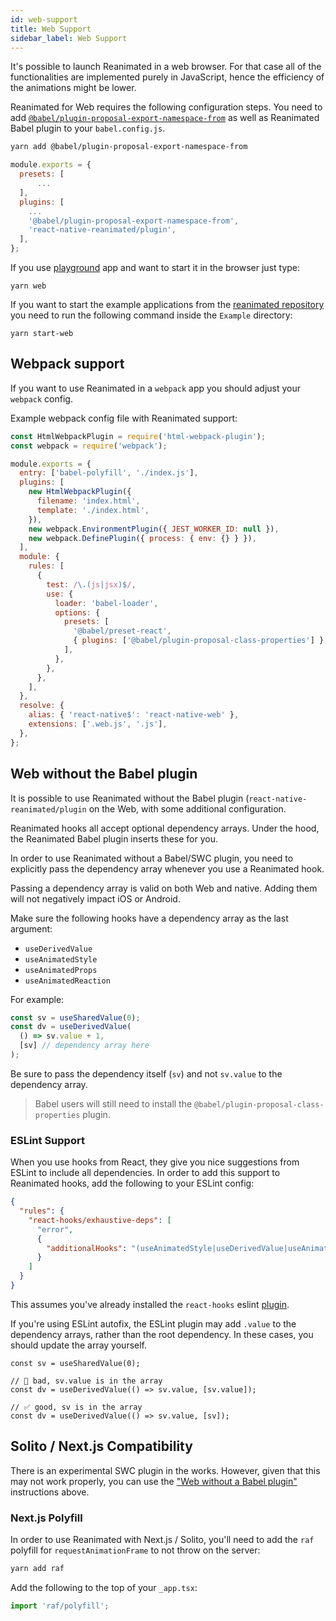 ```yaml
---
id: web-support
title: Web Support
sidebar_label: Web Support
---
```



<CompatibilitInfo />

It's possible to launch Reanimated in a web browser. For that case all of the functionalities are implemented purely in JavaScript, hence the efficiency of the animations might be lower.

Reanimated for Web requires the following configuration steps. You need to add [`@babel/plugin-proposal-export-namespace-from`](https://babeljs.io/docs/en/babel-plugin-proposal-export-namespace-from) as well as Reanimated Babel plugin to your `babel.config.js`.

```bash
yarn add @babel/plugin-proposal-export-namespace-from
```

```js {5,6}
module.exports = {
  presets: [
      ...
  ],
  plugins: [
    ...
    '@babel/plugin-proposal-export-namespace-from',
    'react-native-reanimated/plugin',
  ],
};
```

If you use
[playground](https://github.com/software-mansion-labs/reanimated-2-playground)
app and want to start it in the browser just type:

```shell
yarn web
```

If you want to start the example applications from the
[reanimated repository](https://github.com/software-mansion/react-native-reanimated)
you need to run the following command inside the `Example` directory:

```shell
yarn start-web
```

## Webpack support

If you want to use Reanimated in a `webpack` app you should adjust your `webpack` config.

Example webpack config file with Reanimated support:

```js {6,14,15,34}
const HtmlWebpackPlugin = require('html-webpack-plugin');
const webpack = require('webpack');

module.exports = {
  entry: ['babel-polyfill', './index.js'],
  plugins: [
    new HtmlWebpackPlugin({
      filename: 'index.html',
      template: './index.html',
    }),
    new webpack.EnvironmentPlugin({ JEST_WORKER_ID: null }),
    new webpack.DefinePlugin({ process: { env: {} } }),
  ],
  module: {
    rules: [
      {
        test: /\.(js|jsx)$/,
        use: {
          loader: 'babel-loader',
          options: {
            presets: [
              '@babel/preset-react',
              { plugins: ['@babel/plugin-proposal-class-properties'] },
            ],
          },
        },
      },
    ],
  },
  resolve: {
    alias: { 'react-native$': 'react-native-web' },
    extensions: ['.web.js', '.js'],
  },
};
```

## Web without the Babel plugin

It is possible to use Reanimated without the Babel plugin (`react-native-reanimated/plugin` on the Web, with some additional configuration.

Reanimated hooks all accept optional dependency arrays. Under the hood, the Reanimated Babel plugin inserts these for you.

In order to use Reanimated without a Babel/SWC plugin, you need to explicitly pass the dependency array whenever you use a Reanimated hook.

Passing a dependency array is valid on both Web and native. Adding them will not negatively impact iOS or Android.

Make sure the following hooks have a dependency array as the last argument:

- `useDerivedValue`
- `useAnimatedStyle`
- `useAnimatedProps`
- `useAnimatedReaction`

For example:

```ts
const sv = useSharedValue(0);
const dv = useDerivedValue(
  () => sv.value + 1,
  [sv] // dependency array here
);
```

Be sure to pass the dependency itself (`sv`) and not `sv.value` to the dependency array.

> Babel users will still need to install the `@babel/plugin-proposal-class-properties` plugin.

### ESLint Support

When you use hooks from React, they give you nice suggestions from ESLint to include all dependencies. In order to add this support to Reanimated hooks, add the following to your ESLint config:

```json
{
  "rules": {
    "react-hooks/exhaustive-deps": [
      "error",
      {
        "additionalHooks": "(useAnimatedStyle|useDerivedValue|useAnimatedProps)"
      }
    ]
  }
}
```

This assumes you've already installed the `react-hooks` eslint [plugin](https://www.npmjs.com/package/eslint-plugin-react-hooks).

If you're using ESLint autofix, the ESLint plugin may add `.value` to the dependency arrays, rather than the root dependency. In these cases, you should update the array yourself.

```tsx
const sv = useSharedValue(0);

// 🚨 bad, sv.value is in the array
const dv = useDerivedValue(() => sv.value, [sv.value]);

// ✅ good, sv is in the array
const dv = useDerivedValue(() => sv.value, [sv]);
```

## Solito / Next.js Compatibility

There is an experimental SWC plugin in the works. However, given that this may not work properly, you can use the ["Web without a Babel plugin"](#web-without-a-babel-plugin) instructions above.

### Next.js Polyfill

In order to use Reanimated with Next.js / Solito, you'll need to add the `raf` polyfill for `requestAnimationFrame` to not throw on the server:

```sh
yarn add raf
```

Add the following to the top of your `_app.tsx`:

```ts
import 'raf/polyfill';
```
